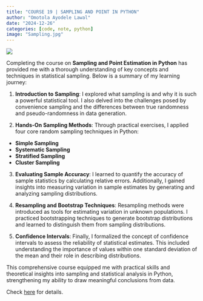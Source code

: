 ```yaml
---
title: "COURSE 19 | SAMPLING AND POINT IN PYTHON"
author: "Omotola Ayodele Lawal"
date: "2024-12-26"
categories: [code, note, python]
image: "Sampling.jpg"
---
```


![](Sampling.jpg)

Completing the course on **Sampling and Point Estimation in Python** has provided me with a thorough understanding of key concepts and techniques in statistical sampling. Below is a summary of my learning journey:

1.  **Introduction to Sampling**: I explored what sampling is and why it is such a powerful statistical tool. I also delved into the challenges posed by convenience sampling and the differences between true randomness and pseudo-randomness in data generation.

2.  **Hands-On Sampling Methods**: Through practical exercises, I applied four core random sampling techniques in Python:

-   **Simple Sampling**
-   **Systematic Sampling**
-   **Stratified Sampling**
-   **Cluster Sampling**

3.  **Evaluating Sample Accuracy**: I learned to quantify the accuracy of sample statistics by calculating relative errors. Additionally, I gained insights into measuring variation in sample estimates by generating and analyzing sampling distributions.

4.  **Resampling and Bootstrap Techniques**: Resampling methods were introduced as tools for estimating variation in unknown populations. I practiced bootstrapping techniques to generate bootstrap distributions and learned to distinguish them from sampling distributions.

5.  **Confidence Intervals**: Finally, I formalized the concept of confidence intervals to assess the reliability of statistical estimates. This included understanding the importance of values within one standard deviation of the mean and their role in describing distributions.

This comprehensive course equipped me with practical skills and theoretical insights into sampling and statistical analysis in Python, strengthening my ability to draw meaningful conclusions from data.

Check [here](https://lawaloa.github.io/Sampling/){target="_blank"} for details.
